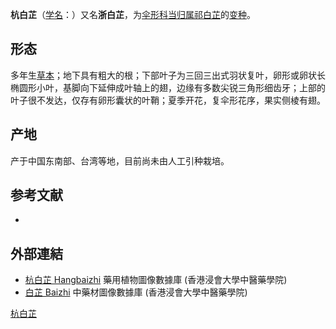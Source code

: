 {{NoteTA|G1=LS}}
{{Infraspeciesbox
| name = 杭白芷
| status = 
| status_system = 
| image = 
| species link = 祁白芷
| species = dahurica
| varietas = hangbajzhj
| authority = 
}}

'''杭白芷'''（[[学名|学名]]：{{lang|la|''Angelica dahurica'' var. ''hangbajzhj''}}）又名'''浙白芷'''，为[[伞形科|伞形科]][[当归属|当归属]][[祁白芷|祁白芷]]的[[变种|变种]]。

== 形态 ==
多年生[[草本|草本]]；地下具有粗大的根；下部叶子为三回三出式羽状复叶，卵形或卵状长椭圆形小叶，基脚向下延伸成叶轴上的翅，边缘有多数尖锐三角形细齿牙；上部的叶子很不发达，仅存有卵形囊状的叶鞘；夏季开花，复伞形花序，果实侧棱有翅。

== 产地 ==
产于中国东南部、台湾等地，目前尚未由人工引种栽培。

== 参考文献 ==
<div class="references-small">
* {{cite web| url =http://www.bioinfo.cn/db05/KmzwSpecies.php?action=view&id=29777| title =杭白芷（变种）| work =《中国高等植物数据库全库》| publisher =中国科学院微生物研究所| author =昆明植物研究所| accessdate =2009-02-26| deadurl =yes| archiveurl =https://web.archive.org/web/20160305034530/http://www.bioinfo.cn/db05/KmzwSpecies.php?action=view&id=29777| archivedate =2016-03-05}}
</div>

==外部連結==
* [http://libproject.hkbu.edu.hk/was40/detail?lang=ch&channelid=1288&searchword=herb_id=D00121 杭白芷 Hangbaizhi] {{Wayback|url=http://libproject.hkbu.edu.hk/was40/detail?lang=ch&channelid=1288&searchword=herb_id=D00121 |date=20181005141838 }} 藥用植物圖像數據庫 (香港浸會大學中醫藥學院) {{zh}}{{en}}
* [http://libproject.hkbu.edu.hk/was40/detail?channelid=47953&searchword=pid=B00031 白芷 Baizhi] {{Wayback|url=http://libproject.hkbu.edu.hk/was40/detail?channelid=47953&searchword=pid=B00031 |date=20181005141605 }} 中藥材圖像數據庫 (香港浸會大學中醫藥學院)

[[Category:当归属|杭白芷]]


{{Apiales-stub}}
